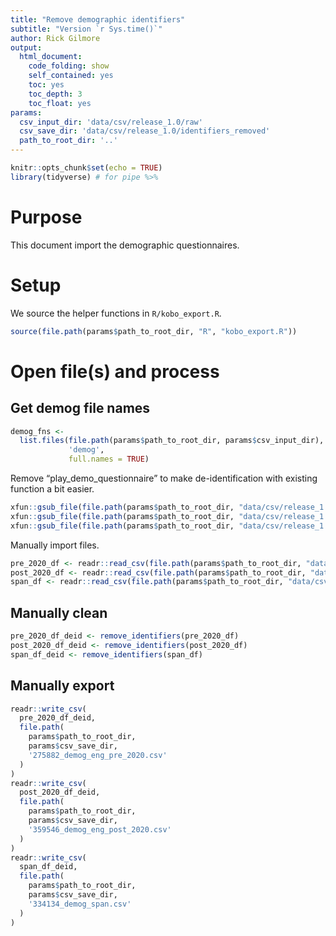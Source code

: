 ```yaml
---
title: "Remove demographic identifiers"
subtitle: "Version `r Sys.time()`"
author: Rick Gilmore
output: 
  html_document:
    code_folding: show
    self_contained: yes
    toc: yes
    toc_depth: 3
    toc_float: yes
params:
  csv_input_dir: 'data/csv/release_1.0/raw'
  csv_save_dir: 'data/csv/release_1.0/identifiers_removed'
  path_to_root_dir: '..'
---
```


```r
knitr::opts_chunk$set(echo = TRUE)
library(tidyverse) # for pipe %>%
```

# Purpose

This document import the demographic questionnaires.

# Setup

We source the helper functions in `R/kobo_export.R`.

```r
source(file.path(params$path_to_root_dir, "R", "kobo_export.R"))
```

# Open file(s) and process

## Get demog file names

```r
demog_fns <-
  list.files(file.path(params$path_to_root_dir, params$csv_input_dir),
             'demog',
             full.names = TRUE)
```

Remove "play_demo_questionnaire" to make de-identification with existing function a bit easier.

```r
xfun::gsub_file(file.path(params$path_to_root_dir, "data/csv/release_1.0/raw/demog_eng_pre_2020.csv"), 'play_phone_questionnaire/', '')
xfun::gsub_file(file.path(params$path_to_root_dir, "data/csv/release_1.0/raw/demog_eng_post_2020.csv"), 'play_phone_questionnaire/', '')
xfun::gsub_file(file.path(params$path_to_root_dir, "data/csv/release_1.0/raw/demog_span.csv"), 'play_phone_questionnaire/', '')
```

Manually import files.

```r
pre_2020_df <- readr::read_csv(file.path(params$path_to_root_dir, "data/csv/release_1.0/raw/demog_eng_pre_2020.csv"), show_col_types = FALSE)
post_2020_df <- readr::read_csv(file.path(params$path_to_root_dir, "data/csv/release_1.0/raw/demog_eng_post_2020.csv"), show_col_types = FALSE)
span_df <- readr::read_csv(file.path(params$path_to_root_dir, "data/csv/release_1.0/raw/demog_span.csv"), show_col_types = FALSE)
```

## Manually clean

```r
pre_2020_df_deid <- remove_identifiers(pre_2020_df)
post_2020_df_deid <- remove_identifiers(post_2020_df)
span_df_deid <- remove_identifiers(span_df)
```

## Manually export

```r
readr::write_csv(
  pre_2020_df_deid,
  file.path(
    params$path_to_root_dir,
    params$csv_save_dir,
    '275882_demog_eng_pre_2020.csv'
  )
)
readr::write_csv(
  post_2020_df_deid,
  file.path(
    params$path_to_root_dir,
    params$csv_save_dir,
    '359546_demog_eng_post_2020.csv'
  )
)
readr::write_csv(
  span_df_deid,
  file.path(
    params$path_to_root_dir,
    params$csv_save_dir,
    '334134_demog_span.csv'
  )
)
```

